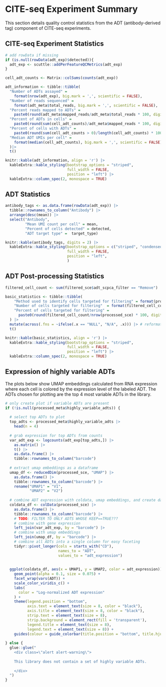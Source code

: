 # CITE-seq Experiment Summary

This section details quality control statistics from the ADT (antibody-derived tag) component of CITE-seq experiments.

## CITE-seq Experiment Statistics

```r
# add rowData if missing
if (is.null(rowData(adt_exp)$detected)){
  adt_exp <- scuttle::addPerFeatureQCMetrics(adt_exp)
}

cell_adt_counts <- Matrix::colSums(counts(adt_exp))

adt_information <- tibble::tibble(
  "Number of ADTs assayed" =
    format(nrow(adt_exp), big.mark = ',', scientific = FALSE),
  "Number of reads sequenced" =
    format(adt_meta$total_reads, big.mark = ',', scientific = FALSE),
  "Percent reads mapped to ADTs" =
    paste0(round(adt_meta$mapped_reads/adt_meta$total_reads * 100, digits = 2), "%"),
  "Percent of ADTs in cells" =
    paste0(round(sum(cell_adt_counts)/adt_meta$mapped_reads * 100, digits = 2), "%"),
  "Percent of cells with ADTs" =
    paste0(round(sum(cell_adt_counts > 0)/length(cell_adt_counts) * 100, digits = 2), "%"),
  "Median ADT UMIs per cell" =
    format(median(cell_adt_counts), big.mark = ',', scientific = FALSE)
  )|>
  t()

knitr::kable(adt_information, align = 'r') |>
  kableExtra::kable_styling(bootstrap_options = "striped",
                            full_width = FALSE,
                            position = "left") |>
  kableExtra::column_spec(2, monospace = TRUE)
```

## ADT Statistics
```r
antibody_tags <- as.data.frame(rowData(adt_exp)) |>
  tibble::rownames_to_column("Antibody") |>
  arrange(desc(mean)) |>
  select("Antibody",
         "Mean UMI count per cell" = mean,
         "Percent of cells detected" = detected,
         "ADT target type" =  target_type)

knitr::kable(antibody_tags, digits = 2) |>
  kableExtra::kable_styling(bootstrap_options = c("striped", "condensed"),
                            full_width = FALSE,
                            position = "left",
                            ) 
```

## ADT Post-processing Statistics

```r

filtered_cell_count <- sum(filtered_sce$adt_scpca_filter == "Remove")

basic_statistics <- tibble::tibble(
    "Method used to identify cells targeted for filtering" = format(processed_meta$adt_scpca_filter_method),
    "Number of cells targeted for filtering"  = format(filtered_cell_count),
    "Percent of cells targeted for filtering" =
      paste0(round(filtered_cell_count/nrow(processed_sce) * 100, digits = 2), "%")
  ) |>
  mutate(across(.fns = ~ifelse(.x == "NULL", "N/A", .x))) |> # reformat nulls
  t()

knitr::kable(basic_statistics, align = 'r') |>
  kableExtra::kable_styling(bootstrap_options = "striped",
                            full_width = FALSE,
                            position = "left") |>
  kableExtra::column_spec(2, monospace = TRUE)
```


## Expression of highly variable ADTs

The plots below show UMAP embeddings calculated from RNA expression where each cell is colored by the expression level of the labeled 
ADT. 
The ADTs chosen for plotting are the top 4 most variable ADTs in the library.


```r
# only create plot if variable ADTs are present
if (!is.null(processed_meta$highly_variable_adts)) {
  
  # select top ADTs to plot 
  top_adts <- processed_meta$highly_variable_adts |>
    head(n = 4)
  
  # grab expression for top ADTs from counts
  var_adt_exp <- logcounts(adt_exp[top_adts,]) |>
    as.matrix() |>
    t() |>
    as.data.frame() |>
    tibble::rownames_to_column("barcode")
  
  # extract umap embeddings as a dataframe
  umap_df <- reducedDim(processed_sce, "UMAP") |>
    as.data.frame() |>
    tibble::rownames_to_column("barcode") |>
    rename("UMAP1" = "V1",
           "UMAP2" = "V2") 
  
  # combine ADT expression with coldata, umap embeddings, and create data frame to use for plotting
  coldata_df <- colData(processed_sce) |>
    as.data.frame() |>
    tibble::rownames_to_column("barcode") |>
    # TODO: FILTER TO ONLY ADTS WHOSE KEEP==TRUE???
    # combine with gene expression
    left_join(var_adt_exp, by = "barcode") |>
    # combine with umap embeddings 
    left_join(umap_df, by = "barcode") |>
    # combine all ADTs into a single column for easy faceting 
    tidyr::pivot_longer(cols = starts_with("CD"),
                        names_to = "ADT",
                        values_to = "adt_expression")
  
  
  ggplot(coldata_df, aes(x = UMAP1, y = UMAP2, color = adt_expression)) + 
    geom_point(alpha = 0.1, size = 0.075) + 
    facet_wrap(vars(ADT)) +
    scale_color_viridis_c() +
    labs(
      color = "Log-normalized ADT expression"
    ) +
    theme(legend.position = "bottom", 
          axis.text = element_text(size = 8, color = "black"),
          axis.title = element_text(size = 8, color = "black"),
          strip.text = element_text(size = 8),
          strip.background = element_rect(fill = 'transparent'),
          legend.title = element_text(size = 8),
          legend.text = element_text(size = 8)) + 
    guides(colour = guide_colorbar(title.position = "bottom", title.hjust = 0.5))
  
} else {
  glue::glue("
    <div class=\"alert alert-warning\">
    
    This library does not contain a set of highly variable ADTs. 
    
    </div>
  ")
}
```

